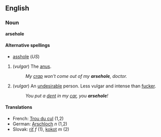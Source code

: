 == English ==

=== Noun ===
'''arsehole'''

====Alternative spellings====
*[[asshole]] (''US'')<!-- Canada too? -->

# (''vulgar'') The [[anus]].
#: ''My [[crap]] won't come out of my '''arsehole''', doctor.''
# (''vulgar'') An [[undesirable]] person.  Less vulgar and intense than [[fucker]].
#: ''You put a [[dent]] in my [[car]], you '''arsehole'''!''

==== Translations ====
*French: [[Trou du cul]] (1,2)
*German: [[Arschloch]] ''n'' (1,2)
*Slovak: [[riť#Slovak|riť]] ''f'' (1), [[kokot#Slovak|kokot]] ''m'' (2)